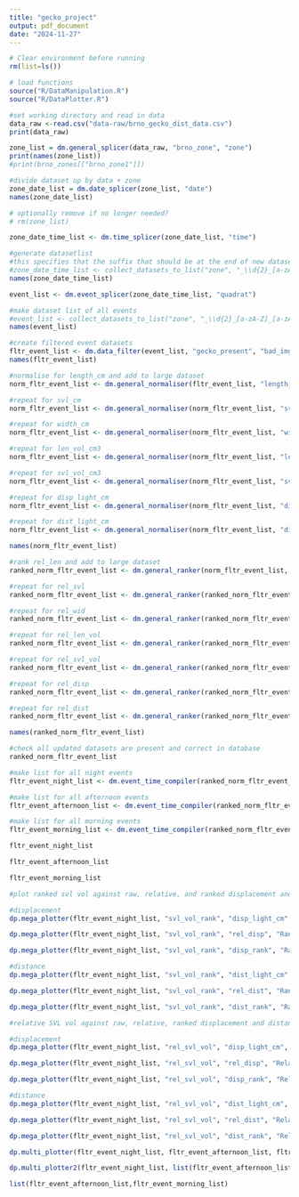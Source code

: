 ```yaml
---
title: "gecko_project"
output: pdf_document
date: "2024-11-27"
---
```



```r
# Clear environment before running
rm(list=ls())
```


```r
# load functions
source("R/DataManipulation.R")
source("R/DataPlotter.R")
```


```r
#set working directory and read in data
data_raw <-read.csv("data-raw/brno_gecko_dist_data.csv")
print(data_raw)
```


```r
zone_list = dm.general_splicer(data_raw, "brno_zone", "zone")
print(names(zone_list))
#print(brno_zones[["brno_zone1"]])

```

```r
#divide dataset up by data + zone
zone_date_list = dm.date_splicer(zone_list, "date")
names(zone_date_list)

# optionally remove if no longer needed?
# rm(zone_list)
```



```r

zone_date_time_list <- dm.time_splicer(zone_date_list, "time")

#generate datasetlist
#this specifies that the suffix that should be at the end of new datasets is 2 digits an underscore and a letter "XX_a"
#zone_date_time_list <- collect_datasets_to_list("zone", "_\\d{2}_[a-zA-Z]$")
names(zone_date_time_list)
```

```r


event_list <- dm.event_splicer(zone_date_time_list, "quadrat")

#make dataset list of all events
#event_list <- collect_datasets_to_list("zone", "_\\d{2}_[a-zA-Z]_[a-zA-Z]\\d{1,2}$")
names(event_list)
```


```r

#create filtered event datasets
fltr_event_list <- dm.data_filter(event_list, "gecko_present", "bad_img_qua", 0, 1)
names(fltr_event_list)
```


```r

#normalise for length_cm and add to large dataset
norm_fltr_event_list <- dm.general_normaliser(fltr_event_list, "length_cm", "rel_len")

#repeat for svl_cm
norm_fltr_event_list <- dm.general_normaliser(norm_fltr_event_list, "svl_cm", "rel_svl")

#repeat for width_cm
norm_fltr_event_list <- dm.general_normaliser(norm_fltr_event_list, "width_cm", "rel_wid")

#repeat for len_vol_cm3
norm_fltr_event_list <- dm.general_normaliser(norm_fltr_event_list, "len_vol_cm3", "rel_len_vol")

#repeat for svl_vol_cm3
norm_fltr_event_list <- dm.general_normaliser(norm_fltr_event_list, "svl_vol_cm3", "rel_svl_vol")

#repeat for disp_light_cm
norm_fltr_event_list <- dm.general_normaliser(norm_fltr_event_list, "disp_light_cm", "rel_disp")

#repeat for dist_light_cm
norm_fltr_event_list <- dm.general_normaliser(norm_fltr_event_list, "dist_light_cm", "rel_dist")

names(norm_fltr_event_list)
```

```r


#rank rel_len and add to large dataset
ranked_norm_fltr_event_list <- dm.general_ranker(norm_fltr_event_list, "rel_len", "len_rank")

#repeat for rel_svl
ranked_norm_fltr_event_list <- dm.general_ranker(ranked_norm_fltr_event_list, "rel_svl", "svl_rank")

#repeat for rel_wid
ranked_norm_fltr_event_list <- dm.general_ranker(ranked_norm_fltr_event_list, "rel_wid", "wid_rank")

#repeat for rel_len_vol
ranked_norm_fltr_event_list <- dm.general_ranker(ranked_norm_fltr_event_list, "rel_len_vol", "len_vol_rank")

#repeat for rel_svl_vol
ranked_norm_fltr_event_list <- dm.general_ranker(ranked_norm_fltr_event_list, "rel_svl_vol", "svl_vol_rank")

#repeat for rel_disp
ranked_norm_fltr_event_list <- dm.general_ranker(ranked_norm_fltr_event_list, "disp_light_cm", "disp_rank")

#repeat for rel_dist
ranked_norm_fltr_event_list <- dm.general_ranker(ranked_norm_fltr_event_list, "dist_light_cm", "dist_rank")

names(ranked_norm_fltr_event_list)

```

```r
#check all updated datasets are present and correct in database
ranked_norm_fltr_event_list
```


```r

#make list for all night events
fltr_event_night_list <- dm.event_time_compiler(ranked_norm_fltr_event_list, "fltr_zone\\d_\\d{2}_", "_[a-z]\\d{1,2}", "n")

#make list for all afternoon events
fltr_event_afternoon_list <- dm.event_time_compiler(ranked_norm_fltr_event_list,"fltr_zone\\d_\\d{2}_", "_[a-z]\\d{1,2}", "a")

#make list for all morning events
fltr_event_morning_list <- dm.event_time_compiler(ranked_norm_fltr_event_list,"fltr_zone\\d_\\d{2}_", "_[a-z]\\d{1,2}", "m")
```
```r
fltr_event_night_list
```


```r
fltr_event_afternoon_list
```

```r
fltr_event_morning_list
```

```r

#plot ranked svl vol against raw, relative, and ranked displacement and distance

#displacement
dp.mega_plotter(fltr_event_night_list, "svl_vol_rank", "disp_light_cm", "Ranked SVL volume", "Displacement from light source", 15, 300,"Ranked SVL volume against displacement", 'black')

dp.mega_plotter(fltr_event_night_list, "svl_vol_rank", "rel_disp", "Ranked SVL volume", "Relative displacement from light source", 15, 1, "Ranked SVL volume against relative displacement", 'black')

dp.mega_plotter(fltr_event_night_list, "svl_vol_rank", "disp_rank", "Ranked SVL volume", "Ranked displacement from light source", 15, 15, "Ranked SVL volume against ranked displacement", 'black')

#distance
dp.mega_plotter(fltr_event_night_list, "svl_vol_rank", "dist_light_cm", "Ranked SVL volume", "Distance from light source", 15, 300, "Ranked SVL volume against distance", 'black')

dp.mega_plotter(fltr_event_night_list, "svl_vol_rank", "rel_dist", "Ranked SVL volume", "Relative distance from light source", 15, 1, "Ranked SVL volume against relative distance", 'black')

dp.mega_plotter(fltr_event_night_list, "svl_vol_rank", "dist_rank", "Ranked SVL volume", "Ranked distance from light source", 15, 15, "Ranked SVL volume against ranked distance", 'black')
```
```r
#relative SVL vol against raw, relative, ranked displacement and distance

#displacement
dp.mega_plotter(fltr_event_night_list, "rel_svl_vol", "disp_light_cm", "Relative SVL volume", "Displacement from light source", 1, 300,"Relative SVL volume against displacement", 'black')

dp.mega_plotter(fltr_event_night_list, "rel_svl_vol", "rel_disp", "Relative SVL volume", "Relative displacement from light source", 1, 1, "Relative SVL volume against relative displacement", 'black')

dp.mega_plotter(fltr_event_night_list, "rel_svl_vol", "disp_rank", "Relative SVL volume", "Ranked displacement from light source", 1, 15, "Relative SVL volume against ranked displacement", 'black')

#distance
dp.mega_plotter(fltr_event_night_list, "rel_svl_vol", "dist_light_cm", "Relative SVL volume", "Distance from light source", 1, 300, "Relative SVL volume against distance", 'black')

dp.mega_plotter(fltr_event_night_list, "rel_svl_vol", "rel_dist", "Relative SVL volume", "Relative distance from light source", 1, 1, "Relative SVL volume against relative distance", 'black')

dp.mega_plotter(fltr_event_night_list, "rel_svl_vol", "dist_rank", "Relative SVL volume", "Relative distance from light source", 1, 15, "Relative SVL volume against relative distance", 'black')

```

```r
dp.multi_plotter(fltr_event_night_list, fltr_event_afternoon_list, fltr_event_afternoon_list, "svl_vol_rank", "disp_light_cm", "Ranked SVL volume", "Displacement from light source", 15, 300,"Ranked SVL volume against displacement", 'black', 'orange', 'blue')
```

```r


dp.multi_plotter2(fltr_event_night_list, list(fltr_event_afternoon_list, fltr_event_morning_list), "svl_vol_rank", "disp_light_cm", "Ranked SVL volume", "Displacement from light source", 15, 300,"Ranked SVL volume against displacement", 'black', c('orange', 'blue'))
```


```r
list(fltr_event_afternoon_list,fltr_event_morning_list)
```


